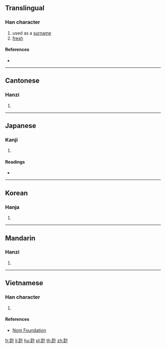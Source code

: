 {{character info/new}}
==Translingual==

===Han character===
{{Han char|rn=42|rad=小|as=10|sn=13|four=49720|canj=AOFH|ids=⿺是少}}

# used as a [[surname]]
# [[fresh]]

====References====
* {{Han ref|kx=0297.260|dkj=07522|dj=0592.250|hdz=10565.170|uh=5C1F|ud=23583|bh=DD4B|bd=56651}}

----

==Cantonese==

===Hanzi===
{{yue-hanzi|jyut=[[sin2]]|y=sin2}}

# {{defn|lang=yue|sort=小10}}

----

==Japanese==

===Kanji===
{{ja-kanji|grade=|rs=小10}}

# {{defn|lang=ja|sort=小10}}

====Readings====
* {{ja-readings|on=[[せん]] (sen), [[せう]] (seu)|kun=[[すくない]] (sukunai)}}

----

==Korean==

===Hanja===
{{ko-hanja|hangeul=선|rv=seon|mr=sŏn}}

# {{defn|lang=ko|sort=小10}}

----

==Mandarin==

===Hanzi===
{{cmn-hanzi|pin=[[xiǎn]] ([[xian3]]), [[yóu]] ([[you2]])|wg=hsien<sup>3</sup>, yu<sup>2</sup>}}

# {{defn|lang=cmn|sort=小10}}

----

==Vietnamese==

===Han character===
{{vi-readings|rs=小10|hanviet=tiển}}

# {{defn|lang=vi|sort=小10}}

====References====
* [http://nomfoundation.org/common/nom_details.php?codepoint=5c1f Nom Foundation]

[[fr:尟]]
[[li:尟]]
[[hu:尟]]
[[pl:尟]]
[[th:尟]]
[[zh:尟]]